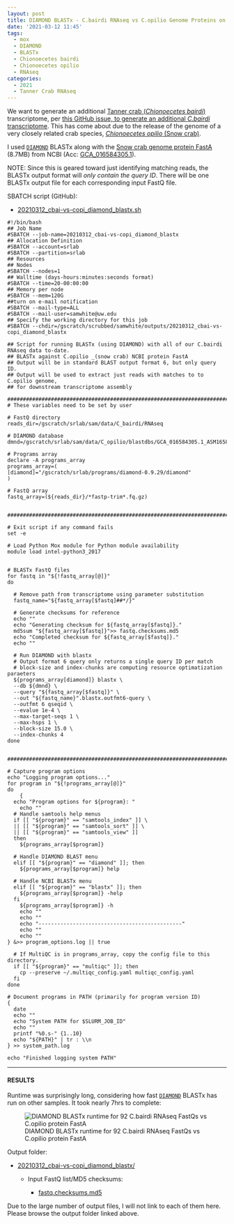 ```yaml
---
layout: post
title: DIAMOND BLASTx - C.bairdi RNAseq vs C.opilio Genome Proteins on Mox
date: '2021-03-12 11:45'
tags:
  - mox
  - DIAMOND
  - BLASTx
  - Chionoecetes bairdi
  - Chionoecetes opilio
  - RNAseq
categories:
  - 2021
  - Tanner Crab RNAseq
---
```

We want to generate an additional [Tanner crab (_Chionoecetes bairdi_)](http://en.wikipedia.org/wiki/Chionoecetes_bairdi) transcriptome, per [this GitHub issue, to generate an additional _C.bairdi_ transcriptome](https://github.com/RobertsLab/resources/issues/1135). This has come about due to the release of the genome of a very closely related crab species, [_Chionoecetes opilio_ (Snow crab)](https://en.wikipedia.org/wiki/Chionoecetes_opilio).

I used [`DIAMOND`](https://github.com/bbuchfink/diamond) BLASTx along with the [Snow crab genome protein FastA](https://ftp.ncbi.nlm.nih.gov/genomes/genbank/invertebrate/Chionoecetes_opilio/all_assembly_versions/GCA_016584305.1_ASM1658430v1/GCA_016584305.1_ASM1658430v1_protein.faa.gz) (8.7MB) from NCBI (Acc: [GCA_016584305.1](https://www.ncbi.nlm.nih.gov/assembly/GCA_016584305.1/)).

NOTE: Since this is geared toward just identifying matching reads, the BLASTx output format will _only contain the query ID_. There will be one BLASTx output file for each corresponding input FastQ file.

SBATCH script (GitHub):

- [20210312_cbai-vs-copi_diamond_blastx.sh](https://github.com/RobertsLab/sams-notebook/blob/master/sbatch_scripts/20210312_cbai-vs-copi_diamond_blastx.sh)

```shell
#!/bin/bash
## Job Name
#SBATCH --job-name=20210312_cbai-vs-copi_diamond_blastx
## Allocation Definition
#SBATCH --account=srlab
#SBATCH --partition=srlab
## Resources
## Nodes
#SBATCH --nodes=1
## Walltime (days-hours:minutes:seconds format)
#SBATCH --time=20-00:00:00
## Memory per node
#SBATCH --mem=120G
##turn on e-mail notification
#SBATCH --mail-type=ALL
#SBATCH --mail-user=samwhite@uw.edu
## Specify the working directory for this job
#SBATCH --chdir=/gscratch/scrubbed/samwhite/outputs/20210312_cbai-vs-copi_diamond_blastx

## Script for running BLASTx (using DIAMOND) with all of our C.bairdi RNAseq data to-date.
## BLASTx against C.opilio _(snow crab) NCBI protein FastA
## Output will be in standard BLAST output format 6, but only query ID.
## Output will be used to extract just reads with matches to to C.opilio genome,
## for downstream transcriptome assembly

###################################################################################
# These variables need to be set by user

# FastQ directory
reads_dir=/gscratch/srlab/sam/data/C_bairdi/RNAseq

# DIAMOND database
dmnd=/gscratch/srlab/sam/data/C_opilio/blastdbs/GCA_016584305.1_ASM1658430v1_protein.dmnd

# Programs array
declare -A programs_array
programs_array=(
[diamond]="/gscratch/srlab/programs/diamond-0.9.29/diamond"
)

# FastQ array
fastq_array=(${reads_dir}/*fastp-trim*.fq.gz)


###################################################################################

# Exit script if any command fails
set -e

# Load Python Mox module for Python module availability
module load intel-python3_2017


# BLASTx FastQ files
for fastq in "${!fastq_array[@]}"
do

  # Remove path from transcriptome using parameter substitution
  fastq_name="${fastq_array[$fastq]##*/}"

  # Generate checksums for reference
  echo ""
  echo "Generating checksum for ${fastq_array[$fastq]}."
  md5sum "${fastq_array[$fastq]}">> fastq.checksums.md5
  echo "Completed checksum for ${fastq_array[$fastq]}."
  echo ""

  # Run DIAMOND with blastx
  # Output format 6 query only returns a single query ID per match
  # block-size and index-chunks are computing resource optimatization paraeters
  ${programs_array[diamond]} blastx \
  --db ${dmnd} \
  --query "${fastq_array[$fastq]}" \
  --out "${fastq_name}".blastx.outfmt6-query \
  --outfmt 6 qseqid \
  --evalue 1e-4 \
  --max-target-seqs 1 \
  --max-hsps 1 \
  --block-size 15.0 \
  --index-chunks 4
done


###################################################################################

# Capture program options
echo "Logging program options..."
for program in "${!programs_array[@]}"
do
	{
  echo "Program options for ${program}: "
	echo ""
  # Handle samtools help menus
  if [[ "${program}" == "samtools_index" ]] \
  || [[ "${program}" == "samtools_sort" ]] \
  || [[ "${program}" == "samtools_view" ]]
  then
    ${programs_array[$program]}

  # Handle DIAMOND BLAST menu
  elif [[ "${program}" == "diamond" ]]; then
    ${programs_array[$program]} help

  # Handle NCBI BLASTx menu
  elif [[ "${program}" == "blastx" ]]; then
    ${programs_array[$program]} -help
  fi
	${programs_array[$program]} -h
	echo ""
	echo ""
	echo "----------------------------------------------"
	echo ""
	echo ""
} &>> program_options.log || true

  # If MultiQC is in programs_array, copy the config file to this directory.
  if [[ "${program}" == "multiqc" ]]; then
  	cp --preserve ~/.multiqc_config.yaml multiqc_config.yaml
  fi
done

# Document programs in PATH (primarily for program version ID)
{
  date
  echo ""
  echo "System PATH for $SLURM_JOB_ID"
  echo ""
  printf "%0.s-" {1..10}
  echo "${PATH}" | tr : \\n
} >> system_path.log

echo "Finished logging system PATH"
```

---

#### RESULTS

Runtime was surprisingly long, considering how fast [`DIAMOND`](https://github.com/bbuchfink/diamond) BLASTx has run on other samples. It took nearly 7hrs to complete:

![DIAMOND BLASTx runtime for 92 C.bairdi RNAseq FastQs vs C.opilio protein FastA](https://github.com/RobertsLab/sams-notebook/blob/master/images/screencaps/20210312_cbai-vs-copi_diamond_blastx_runtime.png?raw=true)

Output folder:

- [20210312_cbai-vs-copi_diamond_blastx/](https://gannet.fish.washington.edu/Atumefaciens/20210312_cbai-vs-copi_diamond_blastx/)

  - Input FastQ list/MD5 checksums:

    - [fastq.checksums.md5](https://gannet.fish.washington.edu/Atumefaciens/20210312_cbai-vs-copi_diamond_blastx/fastq.checksums.md5)

Due to the large number of output files, I will not link to each of them here. Please browse the output folder linked above.
